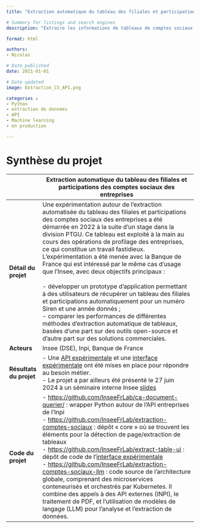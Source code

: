 ```yaml
---
title: "Extraction automatique du tableau des filiales et participations des comptes sociaux des entreprises"

# Summary for listings and search engines
description: "Extraire les informations de tableaux de comptes sociaux, en particulier des tableaux des filiales et participations, contenus dans des images scannées mises à disposition par l’INPI via une API"

format: html

authors: 
- Nicolas

# Date published
date: 2021-01-01

# Date updated
image: Extraction_CS_API.png

categories : 
- Python
- extraction de données
- API
- Machine learning
- en production

---
```


# Synthèse du projet

|              | Extraction automatique du tableau des filiales et participations des comptes sociaux des entreprises                           |
|--------------|------------------------------------------------------------------------------------|
| **Détail du projet**         | Une expérimentation autour de l'extraction automatisée du tableau des filiales et participations des comptes sociaux des entreprises a été démarrée en 2022 à la suite d'un stage dans la division PTGU. Ce tableau est exploité à la main au cours des opérations de profilage des entreprises, ce qui constitue un travail fastidieux. L'expérimentation a été menée avec la Banque de France qui est intéressé par le même cas d'usage que l'Insee, avec deux objectifs principaux : <br>  <br> - développer un prototype d'application permettant à des utilisateurs de récupérer un tableau des filiales et participations automatiquement pour un numéro Siren et une année donnés ; <br> - comparer les performances de différentes méthodes d'extraction automatique de tableaux, basées d’une part sur des outils open-source et d’autre part sur des solutions commerciales.         |
| **Acteurs**                  | Insee (DSE), Inpi, Banque de France         |
| **Résultats du projet**      | - Une [API expérimentale](https://extraction-cs.lab.sspcloud.fr/docs) et une [interface expérimentale](https://extract-table-ui.lab.sspcloud.fr/) ont été mises en place pour répondre au besoin métier. <br> - Le projet a par ailleurs été présenté le 27 juin 2024 à un séminaire interne Insee [slides](https://ssplab.pages.lab.sspcloud.fr/table-extraction-evaluation/) <br>          |
| **Code du projet**           | - [https://github.com/InseeFrLab/ca-document-querier/](https://github.com/InseeFrLab/ca-document-querier/) : wrapper Python autour de l'API entreprises de l'Inpi <br> - [https://github.com/InseeFrLab/extraction-comptes-sociaux](https://github.com/InseeFrLab/extraction-comptes-sociaux) : dépôt « core » où se trouvent les éléments pour la détection de page/extraction de tableaux <br> - [https://github.com/InseeFrLab/extract-table-ui](https://github.com/InseeFrLab/extract-table-ui) : dépôt de code de l'[interface expérimentale](https://extract-table-ui.lab.sspcloud.fr/) <br> - [https://github.com/InseeFrLab/extraction-comptes-sociaux-llm](https://github.com/InseeFrLab/extraction-comptes-sociaux-llm) : code source de l'architecture globale, comprenant des microservices conteneurisés et orchestrés par Kubernetes. Il combine des appels à des API externes (INPI), le traitement de PDF, et l'utilisation de modèles de langage (LLM) pour l'analyse et l'extraction de données.       |

